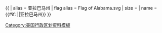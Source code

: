 {{ {{{1<noinclude>|country showdata</noinclude>}}}
| alias = 亚拉巴马州
| flag alias = Flag of Alabama.svg
| size = {{{size|}}}
| name = {{#if: {{{name|}}}|{{{name|}}}|亚拉巴马州}}
}}<noinclude>
[[Category:美国行政区划资料模板]]
</noinclude>